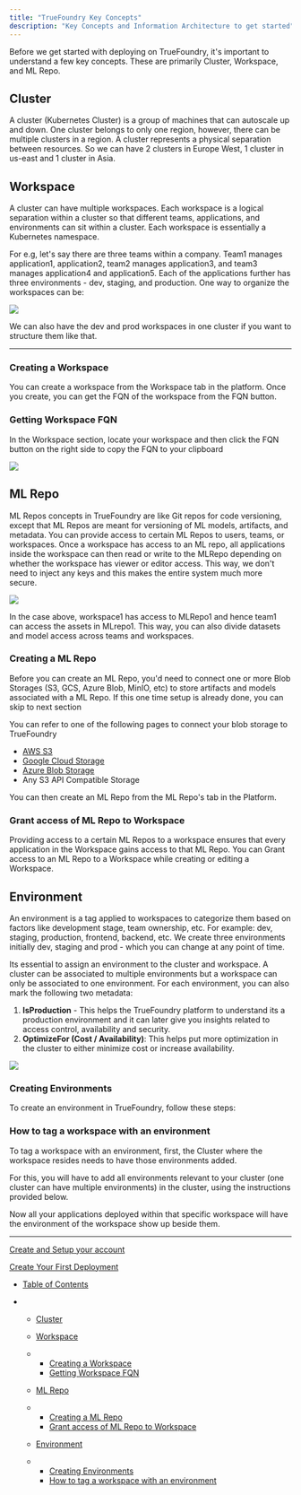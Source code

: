 ```yaml
---
title: "TrueFoundry Key Concepts"
description: "Key Concepts and Information Architecture to get started"
---
```


Before we get started with deploying on TrueFoundry, it's important to understand a few key concepts. These are primarily Cluster, Workspace, and ML Repo.

## Cluster

A cluster (Kubernetes Cluster) is a group of machines that can autoscale up and down. One cluster belongs to only one region, however, there can be multiple clusters in a region. A cluster represents a physical separation between resources. So we can have 2 clusters in Europe West, 1 cluster in us-east and 1 cluster in Asia.

## Workspace

A cluster can have multiple workspaces. Each workspace is a logical separation within a cluster so that different teams, applications, and environments can sit within a cluster. Each workspace is essentially a Kubernetes namespace.

For e.g, let's say there are three teams within a company. Team1 manages application1, application2, team2 manages application3, and team3 manages application4 and application5. Each of the applications further has three environments - dev, staging, and production. One way to organize the workspaces can be:

![](/images/docs/97157ba-image.png)

We can also have the dev and prod workspaces in one cluster if you want to structure them like that.

***

### Creating a Workspace

You can create a workspace from the Workspace tab in the platform. Once you create, you can get the FQN of the workspace from the FQN button.

### Getting Workspace FQN

In the Workspace section, locate your workspace and then click the FQN button on the right side to copy the FQN to your clipboard

![](/images/docs/4d56ff5cc0312af8be61ec7912fe26adce50ac0495cf3dad7fac512017b1d244-image.png)

## ML Repo

ML Repos concepts in TrueFoundry are like Git repos for code versioning, except that ML Repos are meant for versioning of ML models, artifacts, and metadata. You can provide access to certain ML Repos to users, teams, or workspaces. Once a workspace has access to an ML repo, all applications inside the workspace can then read or write to the MLRepo depending on whether the workspace has viewer or editor access. This way, we don't need to inject any keys and this makes the entire system much more secure.

![](/images/docs/7e11e87-image.png)

In the case above, workspace1 has access to MLRepo1 and hence team1 can access the assets in MLrepo1. This way, you can also divide datasets and model access across teams and workspaces.

### Creating a ML Repo

<Info>
  Before you can create an ML Repo, you'd need to connect one or more Blob Storages (S3, GCS, Azure Blob, MinIO, etc) to store artifacts and models associated with a ML Repo. If this one time setup is already done, you can skip to next section

  You can refer to one of the following pages to connect your blob storage to TrueFoundry

  * [AWS S3](doc:integration-provider-aws)
  * [Google Cloud Storage](doc:integration-provider-gcp)
  * [Azure Blob Storage](doc:integration-provider-azure)
  * Any S3 API Compatible Storage
</Info>

You can then create an ML Repo from the ML Repo's tab in the Platform.

### Grant access of ML Repo to Workspace

Providing access to a certain ML Repos to a workspace ensures that every application in the Workspace gains access to that ML Repo. You can Grant access to an ML Repo to a Workspace while creating or editing a Workspace.

## Environment

An environment is a tag applied to workspaces to categorize them based on factors like development stage, team ownership, etc. For example: dev, staging, production, frontend, backend, etc. We create three environments initially dev, staging and prod - which you can change at any point of time.

Its essential to assign an environment to the cluster and workspace. A cluster can be associated to multiple environments but a workspace can only be associated to one environment. For each environment, you can also mark the following two metadata:

1. **IsProduction** - This helps the TrueFoundry platform to understand its a production environment and it can later give you insights related to access control, availability and security.
2. **OptimizeFor (Cost / Availability)**: This helps put more optimization in the cluster to either minimize cost or increase availability.

![](/images/docs/7d9faf0-Untitled-2023-10-03-0731-26.png)

### Creating Environments

To create an environment in TrueFoundry, follow these steps:

### How to tag a workspace with an environment

To tag a workspace with an environment, first, the Cluster where the workspace resides needs to have those environments added.

For this, you will have to add all environments relevant to your cluster (one cluster can have multiple environments) in the cluster, using the instructions provided below.

Now all your applications deployed within that specific workspace will have the environment of the workspace show up beside them.

***

[Create and Setup your account](/docs/create-and-setup-your-account)

[Create Your First Deployment](/docs/create-your-first-deployment)

* [Table of Contents](#)

* * [Cluster](#cluster)

  * [Workspace](#workspace)

  * * [Creating a Workspace](#creating-a-workspace)
    * [Getting Workspace FQN](#getting-workspace-fqn)

  * [ML Repo](#ml-repo)

  * * [Creating a ML Repo](#creating-a-ml-repo)
    * [Grant access of ML Repo to Workspace](#grant-access-of-ml-repo-to-workspace)

  * [Environment](#environment)

  * * [Creating Environments](#creating-environments)
    * [How to tag a workspace with an environment](#how-to-tag-a-workspace-with-an-environment)
